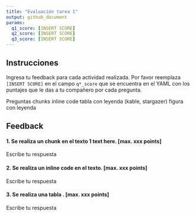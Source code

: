 ```yaml
---
title: "Evaluación tarea 1"
output: github_document
params:
  q1_score: [INSERT SCORE]
  q2_score: [INSERT SCORE]
  q3_score: [INSERT SCORE]
---
```



## Instrucciones

Ingresa tu feedback para cada actividad realizada. Por favor reemplaza `[INSERT SCORE]` en el campo `q*_score` que se encuentra en el YAML con los puntajes que le das a tu compañero por cada pregunta.

Preguntas        chunks
        inline code
        tabla con leyenda (kable, stargazer)
        figura con leyenda




## Feedback

#### 1. Se realiza un chunk en el texto 1 text here. [max. xxx points]

Escribe tu respuesta

#### 2. Se realiza un inline code en el texto. [max. xxx points]

Escribe tu respuesta

#### 3. Se realiza una tabla . [max. xxx points]

Escribe tu respuesta
